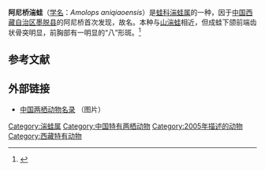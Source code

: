 {{Speciesbox
| name = 阿尼桥湍蛙
| image = 
| image_caption = 
| status = DD | status_system = IUCN3.1
|status_ref = <ref name=IUCN>{{Cite journal | author = Feng, X. | author2 = Jianping, J. | title = ''Amolops aniqiaoensis'' | journal = [[The_IUCN_Red_List_of_Threatened_Species|The IUCN Red List of Threatened Species]] | volume = 2006 | page = e.T61862A12557137 | publisher = [[IUCN|IUCN]] | date = 2006 | url = http://www.iucnredlist.org/details/61862/0 | doi = 10.2305/IUCN.UK.2006.RLTS.T61862A12557137.en | access-date = 19 December 2017 | archive-date = 2018-09-18 | archive-url = https://web.archive.org/web/20180918195209/http://www.iucnredlist.org/details/61862/0 | dead-url = no }}</ref>
| taxon=Amolops aniqiaoensis
| authority =[[董枝明|Dong]], Rao & Lu, 2005
}}
'''阿尼桥湍蛙'''（[[学名|学名]]：''Amolops aniqiaoensis''）是[[蛙科|蛙科]][[湍蛙属|湍蛙属]]的一种，因于[[中国|中国]][[西藏自治区|西藏自治区]][[墨脱县|墨脱县]]的阿尼桥首次发现，故名。本种与[[山湍蛙|山湍蛙]]相近，但成蛙下颌前端齿状骨突明显，前胸部有一明显的“八”形斑。<ref>{{cite book |author= 费梁等 |title=《中国动物志:两栖纲(下卷)无尾目 蛙科》 |year=2009年8月1日|publisher=科学出版社 |location=北京 |pages=1508页|isbn= 9787030249234 }}</ref>
== 参考文献 ==
<references/>
==外部链接==
*[http://www.amphibiachina.org/sp/336 中国两栖动物名录] {{Wayback|url=http://www.amphibiachina.org/sp/336 |date=20160630173431 }}（图片）
{{Taxonbar|from=Q1883656}}

{{DEFAULTSORT:Amolops aniqiaoensis}}
[[Category:湍蛙属|Category:湍蛙属]]
[[Category:中国特有两栖动物|Category:中国特有两栖动物]]
[[Category:2005年描述的动物|Category:2005年描述的动物]]
[[Category:西藏特有动物|Category:西藏特有动物]]

{{amphibian-stub}}